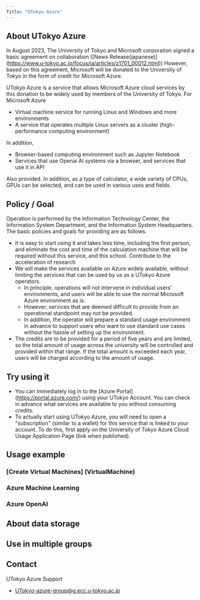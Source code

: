 ```yaml
---
Title: "UTokyo Azure"
---
```


## About UTokyo Azure

In August 2023, The University of Tokyo and Microsoft corporation signed a basic agreement on collaboration ([News Release(japanese)] (https://www.u-tokyo.ac.jp/focus/ja/articles/z1701_00012.html)) However, based on this agreement, Microsoft will be donated to the University of Tokyo in the form of credit for Microsoft Azure.

UTokyo Azure is a service that allows Microsoft Azure cloud services by this donation to be widely used by members of the University of Tokyo. For Microsoft Azure

- Virtual machine service for running Linux and Windows and more environments
- A service that operates multiple Linux servers as a cluster (high-performance computing environment)

In addition,

- Browser-based computing environment such as Jupyter Notebook
- Services that use Openai AI systems via a browser, and services that use it in API

Also provided. In addition, as a type of calculator, a wide variety of CPUs, GPUs can be selected, and can be used in various uses and fields.

## Policy / Goal

Operation is performed by the Information Technology Center, the Information System Department, and the Information System Headquarters. The basic policies and goals for providing are as follows.

- It is easy to start using it and takes less time, including the first person, and eliminate the cost and time of the calculation machine that will be required without this service, and this school. Contribute to the acceleration of research
- We will make the services available on Azure widely available, without limiting the services that can be used by us as a UTokyo Azure operators.
  - In principle, operations will not intervene in individual users' environments, and users will be able to use the normal Microsoft Azure environment as is.
  - However, services that are deemed difficult to provide from an operational standpoint may not be provided.
  - In addition, the operator will prepare a standard usage environment in advance to support users who want to use standard use cases without the hassle of setting up the environment.
- The credits are to be provided for a period of five years and are limited, so the total amount of usage across the university will be controlled and provided within that range. If the total amount is exceeded each year, users will be charged according to the amount of usage.

## Try using it
- You can immediately log in to the [Azure Portal] (https://portal.azure.com/)  using your UTokyo Account. You can check in advance what services are available to you without consuming credits.
- To actually start using UTokyo Azure, you will need to open a "subscription" (similar to a wallet) for this service that is linked to your account. To do this, first apply on the University of Tokyo Azure Cloud Usage Application Page (link when published).

## Usage example

### [Create Virtual Machines] (VirtualMachine)

### Azure Machine Learning

### Azure OpenAI

## About data storage

## Use in multiple groups

## Contact
UTokyo Azure Support
- UTokyo-azure-group@g.ecc.u-tokyo.ac.jp

